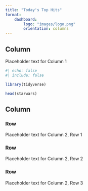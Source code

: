 ```yaml
---
title: "Today's Top Hits"
format: 
    dashboard: 
        logo: "images/logo.png"
        orientation: columns
---
```


## Column {width="35%"}

Placeholder text for Column 1
```r
#| echo: false
#| include: false

library(tidyverse)
```


```r
head(starwars)
```


## Column {width="65%"}

### Row {height="10%"}

Placeholder text for Column 2, Row 1

### Row {height="70%"}

Placeholder text for Column 2, Row 2

### Row {height="20%"}

Placeholder text for Column 2, Row 3